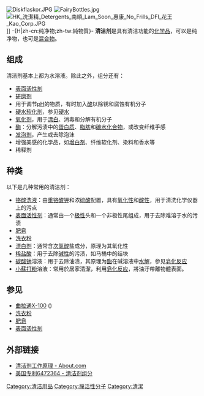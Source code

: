 {{Expand|time=2013-02-14T11:08:34+00:00 }}
[[File:Diskflaskor.JPG|thumb]]
[[File:FairyBottles.jpg|thumb]]
[[File:HK_洗潔精_Detergents_南順_Lam_Soon_惠康_No_Frills_DFI_花王_Kao_Corp.JPG|thumb]]]]
-{H|zh-cn:纯净物;zh-tw:純物質}-
'''清洁剂'''是具有清洁功能的[[化学品|化学品]]，可以是纯净物，也可是[[混合物|混合物]]。

== 组成 ==
清洁剂基本上都为水溶液。除此之外，组分还有：
*[[表面活性剂|表面活性剂]]
*[[研磨剂|研磨剂]]
*用于调节[[pH|pH]]的物质，有时加入[[酸|酸]]以除锈和腐蚀有机分子
*[[硬水软化剂|硬水软化剂]]，参见[[硬水|硬水]]
*[[氧化剂|氧化剂]]，用于[[漂白|漂白]]、消毒和分解有机分子
*[[酶|酶]]：分解污渍中的[[蛋白质|蛋白质]]、[[脂肪|脂肪]]和[[碳水化合物|碳水化合物]]，或改变纤维手感
*[[发泡剂|发泡剂]]，产生或去除泡沫
*增强美感的化学品，如[[增白剂|增白剂]]、纤维软化剂、染料和香水等
*稀释剂

== 种类 ==
以下是几种常用的清洁剂：
*[[铬酸洗液|铬酸洗液]]：由[[重铬酸钾|重铬酸钾]]和浓[[硫酸|硫酸]]配置，具有[[氧化性|氧化性]]和[[酸性|酸性]]，用于清洗化学仪器上的污点
*[[表面活性剂|表面活性剂]]：通常由一个[[极性|极性]]头和一个非极性尾组成，用于去除难溶于水的污渍
*[[肥皂|肥皂]]
*[[洗衣粉|洗衣粉]]
*[[漂白剂|漂白剂]]：通常含[[次氯酸|次氯酸]]盐成分，原理为其氧化性
*[[稀盐酸|稀盐酸]]：用于去除[[碱性|碱性]]的污渍，如马桶中的结块
*[[碳酸钠|碳酸钠]]溶液：用于去除油渍，其原理为[[酯|酯]]在碱溶液中[[水解|水解]]，参见[[皂化反应|皂化反应]]
*[[小蘇打粉|小蘇打粉]]溶液：常用於居家清潔，利用[[皂化反应|皂化反应]]，將油汙帶離物體表面。

== 参见 ==
*[[曲拉通X-100|曲拉通X-100]] ({{lang-en|Triton X-100}})
*[[洗衣粉|洗衣粉]]
*[[肥皂|肥皂]]
*[[表面活性剂|表面活性剂]]

==外部链接==
*[http://chemistry.about.com/od/howthingswork/f/detergentfaq.htm 清洁剂工作原理 - About.com] {{Wayback|url=http://chemistry.about.com/od/howthingswork/f/detergentfaq.htm |date=20110106021626 }}
* [http://www.freepatentsonline.com/6472364.html 美国专利6472364 - 清洁剂组分] {{Wayback|url=http://www.freepatentsonline.com/6472364.html |date=20190607164334 }}      
{{Authority control}}
[[Category:清洁用品|Category:清洁用品]]
[[Category:膜活性分子|Category:膜活性分子]]
[[Category:清潔|Category:清潔]]